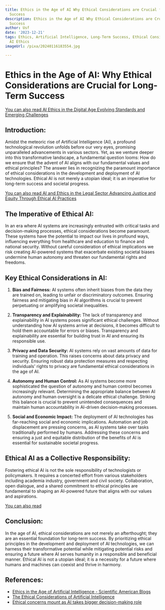 ```yaml
---
title: Ethics in the Age of AI Why Ethical Considerations are Crucial for Long-Term
  Success
description: Ethics in the Age of AI Why Ethical Considerations are Crucial for Long-Term
  Success
author: Usf
date: '2023-12-21'
tags: Ethics, Artificial Intelligence, Long-Term Success, Ethical Considerations,
  AI Ethics
imageUrl: /pixa/20240116183554.jpg

---
```

# Ethics  in  the Age of AI: Why Ethical Considerations are Crucial for Long-Term Success

[You can also  read AI Ethics in the Digital Age Evolving Standards and Emerging Challenges](AI%20Ethics%20in%20the%20Digital%20Age%20Evolving%20Standards%20and%20Emerging%20Challenges)


## Introduction:

Amidst the meteoric rise  of Artificial Intelligence (AI), a profound technological revolution  unfolds before our very eyes, promising unparalleled  advancements in various sectors. Yet,  as we  venture deeper into this transformative landscape, a fundamental question looms:  How do we ensure that  the advent of AI aligns with our fundamental values and  ethical principles? The answer lies in recognizing the paramount importance of ethical considerations in the development  and deployment of AI technologies. Ethical AI is not merely a utopian  ideal; it is an imperative for long-term success and societal progress.

[You  can also read AI and Ethics in the Legal  Sector Advancing Justice and Equity  Through Ethical AI Practices](AI%20and%20Ethics%20in%20the%20Legal%20Sector%20Advancing%20Justice%20and%20Equity%20Through%20Ethical%20AI%20Practices)


## The Imperative of Ethical AI:

In an era where AI systems are increasingly entrusted with  critical tasks and  decision-making processes, ethical considerations become paramount.  These systems have the potential to  impact our lives in  profound ways, influencing everything from healthcare and education to finance  and national security. Without careful consideration of ethical implications we risk creating AI-powered systems that exacerbate  existing societal biases undermine human autonomy and threaten our fundamental rights and  freedoms.

## Key Ethical Considerations  in AI:

1. **Bias  and Fairness:** AI systems  often inherit biases  from the data they are trained on, leading to unfair or discriminatory outcomes. Ensuring fairness and mitigating bias in AI algorithms is crucial to  prevent perpetuating or amplifying societal inequalities.

2. **Transparency and Explainability:** The lack of transparency and explainability in AI systems poses significant ethical challenges. Without understanding how AI systems arrive at  decisions, it becomes difficult to hold them accountable for errors or biases. Transparency and explainability  are essential for building trust in AI and  ensuring its responsible use.

3. **Privacy and Data Security:** AI systems rely on vast amounts  of data for training and operation. This raises concerns about data privacy and security. Ensuring  robust data protection measures and respecting individuals'  rights to privacy are  fundamental ethical considerations in the age of AI.

4. **Autonomy and Human Control:** As AI systems become  more sophisticated the question of autonomy and human control becomes increasingly relevant. Determining the  appropriate  balance  between AI autonomy and human oversight is a delicate  ethical challenge. Striking this balance is crucial to prevent unintended consequences  and maintain human accountability in AI-driven decision-making processes.

5. **Social and Economic Impact:** The deployment of AI technologies has far-reaching social and economic  implications. Automation and job  displacement are pressing concerns, as AI systems take over tasks traditionally  performed by humans. Addressing these concerns and ensuring a just and equitable distribution of the benefits of AI is essential for sustainable societal progress.

## Ethical AI as a Collective Responsibility:

Fostering ethical AI is not the sole responsibility of technologists or policymakers. It  requires  a concerted effort from various stakeholders including academia industry, government  and  civil society. Collaboration, open  dialogue, and a shared commitment to ethical principles  are fundamental to shaping an AI-powered future that aligns with our values and aspirations.

[You can also  read ]()


## Conclusion:

In the age of AI, ethical considerations are  not  merely an afterthought; they are  an  essential foundation for  long-term success. By prioritizing ethical principles in  the development and deployment of AI technologies, we can harness  their transformative potential while mitigating potential risks and ensuring a future where AI serves humanity in a responsible and beneficial manner. Ethical AI is not a utopian ideal; it is a necessity for a future where humans and machines can coexist and thrive in harmony.

## References:
- [Ethics in the Age of Artificial Intelligence - Scientific American Blogs](https://blogs.scientificamerican.com/observations/ethics-in-the-age-of-artificial-intelligence/)
- [The Ethical Considerations of Artificial Intelligence](https://www.captechu.edu/blog/ethical-considerations-of-artificial-intelligence)
- [Ethical concerns mount as AI takes bigger decision-making role](https://news.harvard.edu/gazette/story/2020/10/ethical-concerns-mount-as-ai-takes-bigger-decision-making-role/)
